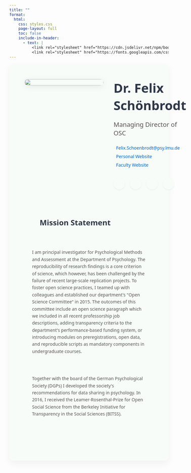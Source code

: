 ```yaml
---
title: ""
format: 
  html:
    css: styles.css
    page-layout: full
    toc: false
    include-in-header: 
      - text: |
          <link rel="stylesheet" href="https://cdn.jsdelivr.net/npm/bootstrap-icons/font/bootstrap-icons.css">
          <link rel="stylesheet" href="https://fonts.googleapis.com/css2?family=Inter:wght@400;500;600;700&display=swap">
---
```

```{=html}
<style>

.member-profile {
  max-width: 1200px;
  margin: 0 auto;
  font-family: system-ui, -apple-system, BlinkMacSystemFont, 'Segoe UI', sans-serif;
  color: #2D3748;
  background-color: #f7fcf8;
  padding: 3rem;
  border-radius: 12px;
  box-shadow: 0 10px 25px rgba(0,0,0,0.05);
}

.member-header {
  display: flex;
  align-items: flex-start;
  gap: 2rem;
  margin-bottom: 2rem;
  padding-bottom: 2rem;
}

.member-photo {
  flex: 0 0 250px;
}

.member-photo img {
  width: 100%;
  height: auto;
  border-radius: 12px;
  box-shadow: 0 4px 20px rgba(0,0,0,0.08);
  transition: transform 0.5s ease;
}

.member-photo:hover {
  transform: scale(1.03);
}

.member-info {
  flex: 1;
}

.member-info h1 {
  margin-top: 0;
  margin-bottom: 0.5rem;
  font-size: 2.5rem;
}

.member-position {
  font-size: 1.25rem;
  color: #555;
  margin-bottom: 1rem;
}

.member-contact {
  margin-top: 1.5rem;
}

.contact-item {
  display: flex;
  align-items: center;
  gap: 0.5rem;
  margin-bottom: 0.5rem;
}

.contact-item a {
  color: #0066cc;
  text-decoration: none;
}

.contact-item a:hover {
  text-decoration: underline;
}

.member-socials {
  display: flex;
  gap: 1rem;
  margin-top: 2rem;
  flex-wrap: wrap;
}

.social-link {
  display: flex;
  align-items: center;
  justify-content: center; 
  width: 36px;
  height: 36px;
  border-radius: 50%;  
  background-color: #f7fcf8;
  box-shadow: 0 2px 4px rgba(66, 153, 225, 0.1);
  color: #2b864b;
  transition: all 0.2s;
  text-decoration: none; 
  font-size: 1.1rem; 
}

.social-link i {
  display: block; 
  line-height: 1;      
  margin: 0; 
  vertical-align: middle; 
  font-size: 1.2rem;
}

.social-link:hover {
  background-color: #BEE3F8;
  color: white;
  transform: translateY(-2px);
}


.member-mission {
  background-color: #f7fcf8;
  border-radius: 5px;
  margin-bottom: 2rem;
}

.member-mission h2 {
  margin-top: 0;
  font-size: 1.5rem;
  padding: 1.5rem;
  margin-left: 1.5rem; 
  margin-right: 1.5rem;
}

.member-mission p {
  margin-bottom: 1rem;
  color: #555;
  line-height: 1.6;
  padding-bottom: 1rem;
  padding: 1.5rem;
}

.member-content h2 {
  border-bottom: 2px solid #eaeaea;
  padding-bottom: 0.5rem;
  margin-top: 2rem;
  margin-bottom: 1rem;
}

.interests-container {
  display: flex;
  flex-wrap: wrap;
  gap: 0.75rem;
  margin-bottom: 2rem;
}

.interest-tag {
  background-color: #cfe3d3;
  border: 1px solid #d0e3ff;
  color: #2b864b;
  padding: 0.5rem 1rem;
  border-radius: 20px;
  font-size: 0.95rem;
  transition: all 0.2s ease;
}

.interest-tag:hover {
  background-color: #e0f0ff;
  transform: translateY(-2px);
  box-shadow: 0 2px 5px rgba(0, 0, 0, 0.05);
}

@media (max-width: 768px) {
  .member-header {
    flex-direction: column;
    align-items: center;
    text-align: center;
  }
  
  .member-photo {
    flex: 0 0 200px;
    margin-bottom: 1.5rem;
  }
  
  .contact-item {
    justify-content: center;
  }
  
}
</style>

<div class="member-profile">
  <div class="member-header">
    <div class="member-photo">
      <img src="felix.jpeg">
    </div>
    <div class="member-info">
      <h1>Dr. Felix Schönbrodt</h1>
      <p class="member-position">Managing Director of OSC</p>
      <div class="member-contact">
        <div class="contact-item">
          <i class="bi bi-envelope"></i>
          <a href="mailto:Felix.Schoenbrodt@psy.lmu.de">Felix.Schoenbrodt@psy.lmu.de</a>
        </div>
        <div class="contact-item">
          <i class="bi bi-globe"></i>
          <a href="https://nicebread.de target="_blank">Personal Website</a>
         </div>
          <div class="contact-item">
          <i class="bi bi-globe"></i>
          <a href="https://www.osc.uni-muenchen.de/index.html target="_blank">Faculty Website</a>
         </div>

         <div class="member-socials">
          <a href="https://bsky.app/profile/lmu-osc.bsky.social" title="Bluesky" target="_blank" class="social-link">
            <i class="bi bi-bluesky"></i>
          </a>
          
          <a href="https://www.linkedin.com/in/felixschoenbrodt" title="LinkedIn" target="_blank" class="social-link">
            <i class="bi bi-linkedin"></i>
          </a>
          
          <a href="https://github.com/nicebread" title="GitHub" target="_blank" class="social-link">
            <i class="bi bi-github"></i>
          </a>

          <a href="https://orcid.org/0000-0002-8282-3910" title="Orchid" target="_blank" class="social-link">
            <i class="bi bi-flower1"></i>
          </a>

          </div>
        </div>
      </div>
    </div>
  
  <div class="member-mission">
    <h2>Mission Statement</h2>
    <p> I am principal investigator for Psychological Methods and Assessment at the Department of Psychology. The reproducibility of research findings is a core criterion of science, which however, has been challenged by the failure of recent large-scale replication projects. To foster open science practices, I teamed up with colleagues and established our department's "Open Science Committee" in 2015. The outcomes of this committee include an open science paragraph which we included in all recent professorship job descriptions, adding transparency criteria to the department's performance-based funding system, or introducing modules on preregistrations, open data, and reproducible scripts as mandatory components in undergraduate courses.
    </p>
    <p>
    Together with the board of the German Psychological Society (DGPs) I developed the society's recommendations for data sharing in psychology. In 2016, I received the Leamer-Rosenthal-Prize for Open Social Science from the Berkeley Initiative for Transparency in the Social Sciences (BITSS).
    </p>
  </div>

  <div class="interests-container">
    </div>

          </div>
        </div>
      </div>
    </div>
    
  </div>
</div>
```